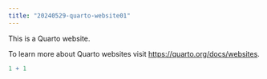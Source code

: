 ```yaml
---
title: "20240529-quarto-website01"
---
```


This is a Quarto website.

To learn more about Quarto websites visit <https://quarto.org/docs/websites>.

```r
1 + 1
```
